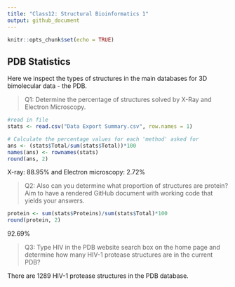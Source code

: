 ```yaml
---
title: "Class12: Structural Bioinformatics 1"
output: github_document
---
```


```r
knitr::opts_chunk$set(echo = TRUE)
```

## PDB Statistics
Here we inspect the types of structures in the main databases for 3D bimolecular data - the PDB.

> Q1: Determine the percentage of structures solved by X-Ray and Electron Microscopy. 

```r
#read in file
stats <- read.csv("Data Export Summary.csv", row.names = 1)

# Calculate the percentage values for each 'method' asked for
ans <- (stats$Total/sum(stats$Total))*100
names(ans) <- rownames(stats)
round(ans, 2)
```
X-ray: 88.95% and Electron microscopy: 2.72%

> Q2: Also can you determine what proportion of structures are protein? Aim to have a rendered GitHub document with working code that yields your answers.

```r
protein <- sum(stats$Proteins)/sum(stats$Total)*100
round(protein, 2)
```
92.69%

> Q3: Type HIV in the PDB website search box on the home page and determine how many HIV-1 protease structures are in the current PDB?

There are 1289 HIV-1 protease structures in the PDB database.
